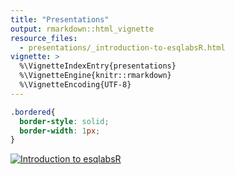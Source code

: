 ```yaml
---
title: "Presentations"
output: rmarkdown::html_vignette
resource_files: 
  - presentations/_introduction-to-esqlabsR.html
vignette: >
  %\VignetteIndexEntry{presentations}
  %\VignetteEngine{knitr::rmarkdown}
  %\VignetteEncoding{UTF-8}
---
```


```css
.bordered{
  border-style: solid;
  border-width: 1px;
}
```


<div class="bordered">

[![Introduction to esqlabsR](presentations/introduction-to-esqlabsR-miniature.png)](presentations/_introduction-to-esqlabsR.html)

</div>


